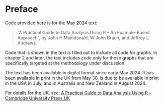 # Preface {.unnumbered}

Code provided here is for the May 2024 text:

> "A Practical Guide to Data Analysis Using R -- An Example-Based Approach", by John H Maindonald, W John Braun, and Jeffrey L Andrews.

Code that is shown in the text is filled out to include all code for graphs. In chapter 2 and later, the text includes code only for those graphs that are specifically targeted at the methodology under discussion.

The text has been available in digital format since early May 2024. It has been available in print in the UK from May 30, is due to be available in print in the USA in July, and in Australia and New Zealand in August 2024.

For details for the UK, see: [A Practical Guide to Data Analysis Using R -- Cambridge University Press UK](https://www.cambridge.org/gb/universitypress/subjects/statistics-probability/computational-statistics-machine-learning-and-information-sc/practical-guide-data-analysis-using-r-example-based-approach)

```{=html}
<script src="https://giscus.app/client.js"
        data-repo="ten-z/PGRTestBook"
        data-repo-id="R_kgDOMEfiPg"
        data-category="Announcements"
        data-category-id="DIC_kwDOMEfiPs4Cf5L1"
        data-mapping="pathname"
        data-strict="0"
        data-reactions-enabled="1"
        data-emit-metadata="0"
        data-input-position="top"
        data-theme="preferred_color_scheme"
        data-lang="en"
        crossorigin="anonymous"
        async>
</script>
```
